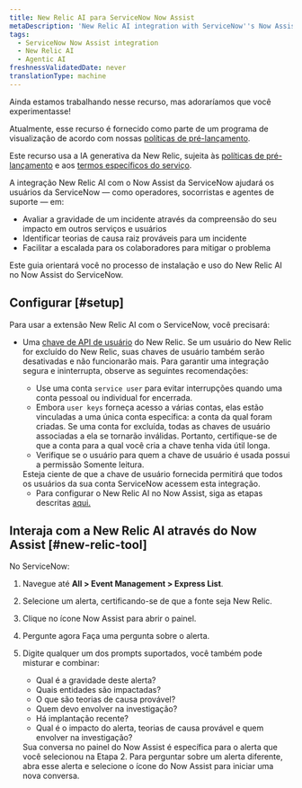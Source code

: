 ```yaml
---
title: New Relic AI para ServiceNow Now Assist
metaDescription: 'New Relic AI integration with ServiceNow''s Now Assist will assist ServiceNow users—such as operators, first responders, and support agents - in gauging the severity of an incident by understanding its impact on other services and users, identifying probable root cause theories for an incident, and facilitating escalation to collaborators to mitigate the issue.'
tags:
  - ServiceNow Now Assist integration
  - New Relic AI
  - Agentic AI
freshnessValidatedDate: never
translationType: machine
---
```


<Callout title="visualização">
  Ainda estamos trabalhando nesse recurso, mas adoraríamos que você experimentasse!

  Atualmente, esse recurso é fornecido como parte de um programa de visualização de acordo com nossas [políticas de pré-lançamento](/docs/licenses/license-information/referenced-policies/new-relic-pre-release-policy).

  Este recurso usa a IA generativa da New Relic, sujeita às [políticas de pré-lançamento](/docs/licenses/license-information/referenced-policies/new-relic-pre-release-policy) e aos [termos específicos do serviço](https://newrelic.com/termsandconditions/service-specific).
</Callout>

A integração New Relic AI com o Now Assist da ServiceNow ajudará os usuários da ServiceNow — como operadores, socorristas e agentes de suporte — em:

* Avaliar a gravidade de um incidente através da compreensão do seu impacto em outros serviços e usuários
* Identificar teorias de causa raiz prováveis para um incidente
* Facilitar a escalada para os colaboradores para mitigar o problema

Este guia orientará você no processo de instalação e uso do New Relic AI no Now Assist do ServiceNow.

## Configurar [#setup]

Para usar a extensão New Relic AI com o ServiceNow, você precisará:

* Uma [chave de API de usuário](/docs/apis/intro-apis/new-relic-api-keys/#overview-keys) do New Relic. Se um usuário do New Relic for excluído do New Relic, suas chaves de usuário também serão desativadas e não funcionarão mais. Para garantir uma integração segura e ininterrupta, observe as seguintes recomendações:

  * Use uma conta `service user` para evitar interrupções quando uma conta pessoal ou individual for encerrada.
  * Embora `user keys` forneça acesso a várias contas, elas estão vinculadas a uma única conta específica: a conta da qual foram criadas. Se uma conta for excluída, todas as chaves de usuário associadas a ela se tornarão inválidas. Portanto, certifique-se de que a conta para a qual você cria a chave tenha vida útil longa.
  * Verifique se o usuário para quem a chave de usuário é usada possui a permissão Somente leitura.

  <Callout variant="tip" title="Observação">
    Esteja ciente de que a chave de usuário fornecida permitirá que todos os usuários da sua conta ServiceNow acessem esta integração.
  </Callout>

  * Para configurar o New Relic AI no Now Assist, siga as etapas descritas [aqui.](https://www.servicenow.com/docs/csh?topicname=now-assist-itom-use-aia.html&version=latest)

## Interaja com a New Relic AI através do Now Assist [#new-relic-tool]

No ServiceNow:

1. Navegue até <DNT>**All &gt; Event Management &gt; Express List**</DNT>.

2. Selecione um alerta, certificando-se de que a fonte seja New Relic.

3. Clique no ícone <DNT>Now Assist</DNT> para abrir o painel.

4. Pergunte agora Faça uma pergunta sobre o alerta.

5. Digite qualquer um dos prompts suportados, você também pode misturar e combinar:

   * Qual é a gravidade deste alerta?
   * Quais entidades são impactadas?
   * O que são teorias de causa provável?
   * Quem devo envolver na investigação?
   * Há implantação recente?
   * Qual é o impacto do alerta, teorias de causa provável e quem envolver na investigação?

   <Callout variant="tip" title="dica">
     Sua conversa no painel do Now Assist é específica para o alerta que você selecionou na Etapa 2. Para perguntar sobre um alerta diferente, abra esse alerta e selecione o ícone do Now Assist para iniciar uma nova conversa.
   </Callout>